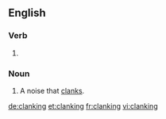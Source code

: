 ==English==

===Verb===
{{head|en|present participle}}

# {{present participle of|clank|lang=en|nocat=1}}

===Noun===
{{en-noun}}

# A noise that [[clank]]s.

[[de:clanking]]
[[et:clanking]]
[[fr:clanking]]
[[vi:clanking]]